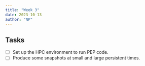 ```yaml
---
title: "Week 3"
date: 2023-10-13
author: "NP"
---
```


## Tasks

- [ ] Set up the HPC environment to run PEP code.
- [ ] Produce some snapshots at small and large persistent times.

